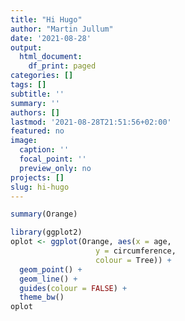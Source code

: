 ```yaml
---
title: "Hi Hugo"
author: "Martin Jullum"
date: '2021-08-28'
output:
  html_document:
    df_print: paged
categories: []
tags: []
subtitle: ''
summary: ''
authors: []
lastmod: '2021-08-28T21:51:56+02:00'
featured: no
image:
  caption: ''
  focal_point: ''
  preview_only: no
projects: []
slug: hi-hugo
---
```


```r
summary(Orange)
```

```r
library(ggplot2)
oplot <- ggplot(Orange, aes(x = age, 
                   y = circumference, 
                   colour = Tree)) +
  geom_point() +
  geom_line() +
  guides(colour = FALSE) +
  theme_bw()
oplot
```
